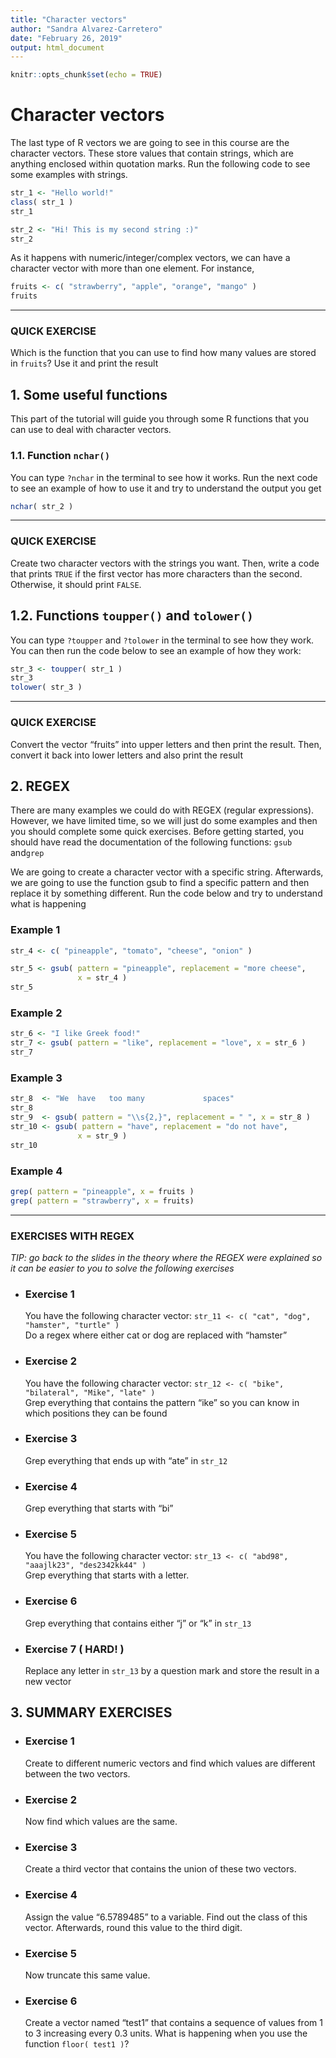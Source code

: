 ```yaml
---
title: "Character vectors"
author: "Sandra Alvarez-Carretero"
date: "February 26, 2019"
output: html_document
---
```


```r
knitr::opts_chunk$set(echo = TRUE)
```

# Character vectors

The last type of R vectors we are going to see in this course are the character vectors. These store values that contain strings, which are anything enclosed within quotation marks. Run the following code to see some examples with strings.

```r
str_1 <- "Hello world!"
class( str_1 )
str_1

str_2 <- "Hi! This is my second string :)"
str_2 
```

As it happens with numeric/integer/complex vectors, we can have
a character vector with more than one element. For instance,

```r
fruits <- c( "strawberry", "apple", "orange", "mango" )
fruits 
```

---

###  QUICK EXERCISE 
Which is the function that you can use to find how many values are stored in `fruits`?
Use it and print the result


## 1. Some useful functions

This part of the tutorial will guide you through some R functions that you can use to deal with character vectors.

### 1.1. Function `nchar()`
You can type `?nchar` in the terminal to see how it works. Run the next code to see an example of how to use it and try
to understand the output you get

```r
nchar( str_2 )
```

---

###  QUICK EXERCISE
Create two character vectors with the strings you want. Then, write a code that prints `TRUE` if the first vector has more characters than the second. Otherwise, it should print `FALSE`.

## 1.2. Functions `toupper()` and `tolower()`
You can type `?toupper` and `?tolower` in the terminal to see how they work. You can then run the code below to see an  example of how they work:

```r
str_3 <- toupper( str_1 )
str_3
tolower( str_3 )
```

---

###  QUICK EXERCISE 
Convert the vector "fruits" into upper letters and then print the result. Then, convert it back into lower letters and also print the result

## 2. REGEX
There are many examples we could do with REGEX (regular expressions). However, we have limited time, so we will just do some examples and then you should complete some quick exercises. Before getting started, you should have read the documentation of the following functions: `gsub` and`grep`

We are going to create a character vector with a specific string. Afterwards, we are going to use the function gsub to find a specific pattern and then replace it by something different. Run the code below and try to understand what is  happening

### Example 1
```r
str_4 <- c( "pineapple", "tomato", "cheese", "onion" )

str_5 <- gsub( pattern = "pineapple", replacement = "more cheese",
               x = str_4 ) 
str_5
```

### Example 2
```r
str_6 <- "I like Greek food!"
str_7 <- gsub( pattern = "like", replacement = "love", x = str_6 )
str_7
```

### Example 3
```r
str_8  <- "We  have   too many             spaces"
str_8
str_9  <- gsub( pattern = "\\s{2,}", replacement = " ", x = str_8 )
str_10 <- gsub( pattern = "have", replacement = "do not have",
               x = str_9 )
str_10
```

### Example 4
```r
grep( pattern = "pineapple", x = fruits )
grep( pattern = "strawberry", x = fruits)
```

---

###  EXERCISES WITH REGEX

*TIP: go back to the slides in the theory where the REGEX were explained so it can be easier to you to solve the following exercises*

* ### Exercise 1
  You have the following character vector: `str_11 <- c( "cat", "dog", "hamster", "turtle" )`  
  Do a regex where either cat or dog are replaced with "hamster"

* ### Exercise 2
  You have the following character vector: `str_12 <- c( "bike", "bilateral", "Mike", "late" )`  
  Grep everything that contains the pattern "ike" so you can know in which positions they can be found

* ### Exercise 3
  Grep everything that ends up with "ate" in `str_12` 

* ### Exercise 4  
  Grep everything that starts with "bi"

* ### Exercise 5  
  You have the following character vector: `str_13 <- c( "abd98", "aaajlk23", "des2342kk44" )`  
  Grep everything that starts with a letter.

* ### Exercise 6  
  Grep everything that contains either "j" or "k" in `str_13`

* ### Exercise 7 ( HARD! )
  Replace any letter in `str_13` by a question mark and store the result in a new vector
  

## 3. SUMMARY EXERCISES 

* ### Exercise 1  
  Create to different numeric vectors and find which values are different between the two vectors.

* ### Exercise 2  
  Now find which values are the same.

* ### Exercise 3  
  Create a third vector that contains the union of these two vectors.

* ### Exercise 4  
  Assign the value "6.5789485" to a variable. Find out the class of this vector. Afterwards, round this value to the third digit.

* ### Exercise 5  
  Now truncate this same value.

* ### Exercise 6  
  Create a vector named "test1" that contains a sequence of values from 1 to 3 increasing every 0.3 units. What is happening when you use the function `floor( test1 )`?
